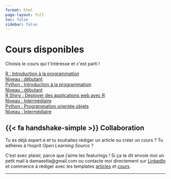 ```yaml
---
format: html
page-layout: full
toc: false
sidebar: false
---
```


```{=html}
<div class="container max-w-full mx-auto py-12 px-6 text-center">
  <h1 class="text-4xl text-black font-medium leading-snug tracking-wider"> <i class="fa-solid fa-graduation-cap"></i> Cours disponibles</h1>
  <p class="text-lg text-gray-700 mt-2 px-6"> Choisis le cours qui t'intéresse et c'est parti !</p>
</div>

<div class="ag-format-container">
  <div class="ag-courses_box">
    <div class="ag-courses_item">
      <a href="#" class="ag-courses-item_link">
        <div class="ag-courses-item_bg"></div>
        <div class="ag-courses-item_title">
          R : Introduction à la programmation
        </div>
        <div class="ag-courses-item_date-box">
          Niveau :<span class="ag-courses-item_date"> débutant</span>
        </div>
      </a>
    </div>

    <div class="ag-courses_item">
      <a href="python_intro.qmd" class="ag-courses-item_link">
        <div class="ag-courses-item_bg"></div>
        <div class="ag-courses-item_title">
          Python : Introduction à la programmation
        </div>
        <div class="ag-courses-item_date-box">
          Niveau :<span class="ag-courses-item_date"> débutant</span>
        </div>
      </a>
    </div>

    <div class="ag-courses_item">
      <a href="#" class="ag-courses-item_link">
        <div class="ag-courses-item_bg"></div>
        <div class="ag-courses-item_title">
          R Shiny : Déployer des applications web avec R 
        </div>
        <div class="ag-courses-item_date-box">
          Niveau :<span class="ag-courses-item_date"> Intermédiaire</span>
        </div>
      </a>
    </div>

    <div class="ag-courses_item">
      <a href="python_poo.qmd" class="ag-courses-item_link">
        <div class="ag-courses-item_bg"></div>
        <div class="ag-courses-item_title">
          Python : Programmation orientée objets
        </div>
        <div class="ag-courses-item_date-box">
          Niveau :<span class="ag-courses-item_date"> Intermédiaire</span>
        </div>
      </a>
    </div>
  </div>
</div>
```
::: {.callout-note appearance="simple" collapse="false"}
## {{< fa handshake-simple >}} Collaboration 
Tu es déjà expert.e et tu souhaites rédiger un article ou créer un cours ? Tu adhères à l'esprit *Open Learning Source* ?

C'est avec plaisir, parce que j'aime les featurings ! Si ça te dit envoie moi un petit mail à damaestla@gmail.com ou contacte moi directement sur [LinkedIn](https://www.linkedin.com/in/menyssacherifaluron/) et commence à rédiger avec les templates [articles](https://github.com/universdesdonnees/dama/blob/master/blog/article_template.qmd) et [cours](https://github.com/universdesdonnees/dama/blob/master/cours/cours_template.qmd).

:::
-----------------